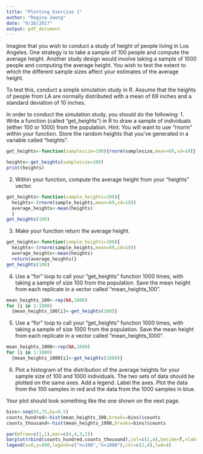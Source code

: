 ```yaml
---
title: "Plotting Exercise 1"
author: "Regina Zweng"
date: "9/26/2017"
output: pdf_document
---
```


Imagine that you wish to conduct a study of height of people living in Los Angeles. One strategy is to take a sample of 100 people and compute the average height. Another study design would involve taking a sample of 1000 people and computing the average height. You wish to test the extent to which the different sample sizes affect your estimates of the average height.

To test this, conduct a simple simulation study in R. Assume that the heights of people from LA are normally distributed with a mean of 69 inches and a standard deviation of 10 inches.

In order to conduct the simulation study, you should do the following:
1. Write a function (called “get_heights”) in R to draw a sample of individuals (either 100 or 1000) from the population. Hint: You will want to use “rnorm” within your function. Store the random heights that you’ve generated in a variable called “heights”.
```r
get_heights<-function(samplesize=100){rnorm(samplesize,mean=69,sd=10)}

heights<-get_heights(samplesize=100)
print(heights)
```

2. Within your function, compute the average height from your “heights” vector.

```r
get_heights<-function(sample_heights=100){   
  heights<-(rnorm(sample_heights,mean=69,sd=10))
  average_heights<-mean(heights)
  }
get_heights(100)
```

3. Make your function return the average height.
```r
get_heights<-function(sample_heights=100){   
  heights<-(rnorm(sample_heights,mean=69,sd=10))
  average_heights<-mean(heights)
  return(average_heights)}
get_heights(100)
```

4. Use a “for” loop to call your “get_heights” function 1000 times, with taking a sample of size 100 from the population. Save the mean height from each replicate in a vector called “mean_heights_100”.
```r
mean_heights_100<-rep(NA,1000)
for (i in 1:1000)
  {mean_heights_100[i]<-get_heights(100)}

```

5. Use a “for” loop to call your “get_heights” function 1000 times, with taking a sample of size 1000 from the population. Save the mean height from each replicate in a vector called “mean_heights_1000”.

```r
mean_heights_1000<-rep(NA,1000)
for (i in 1:1000)
  {mean_heights_1000[i]<-get_heights(1000)}

```

6. Plot a histogram of the distribution of the average heights for your sample size of 100 and 1000 individuals. The two sets of data should be plotted on the same axes. Add a legend. Label the axes. Plot the data from the 100 samples in red and the data from the 1000 samples in blue.

Your plot should look something like the one shown on the next page. 

```r
bins<-seq(65,75,by=0.5)
counts_hundred<-hist(mean_heights_100,breaks=bins)$counts
counts_thousand<-hist(mean_heights_1000,breaks=bins)$counts

par(mfrow=c(1,1),mar=c(4,4,3,2))
barplot(rbind(counts_hundred,counts_thousand),col=c(2,4),beside=T,xlab="Average Height (inches)",ylab="Count")
legend(x=0,y=400,legend=c("n=100","n=1000"),col=c(2,4),lwd=4)
```